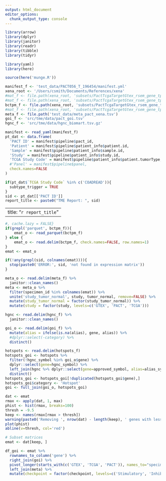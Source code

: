 ```yaml
---
output: html_document
editor_options: 
  chunk_output_type: console
---
```


```r
library(arrow)
library(dplyr)
library(janitor)
library(readr)
library(tibble)
library(tidyr)

library(yaml)
library(here)

source(here('munge.R'))

```


```r
manifest_f <- 'test_data/PACT056_T_196454/manifest.yml'
xena_root <- '/Users/csmith/Documents/References/xena'
#mat_f <- file.path(xena_root, 'subsets/PactTcgaTargetGtex_rsem_gene_tpm/exprs_combat_ColonRectum_hgnc.parquet.gz')
#mat_f <- file.path(xena_root, 'subsets/PactTcgaTargetGtex_rsem_gene_tpm/exprs_combat_ColonRectum_hgnc.tsv.gz')
bctpm_f <- file.path(xena_root, 'subsets/PactTcgaTargetGtex_rsem_gene_tpm/test_combat_ColonRectum_hgnc.tsv.gz')
#mat_f <- file.path(xena_root, 'subsets/PactTcgaTargetGtex_rsem_gene_tpm/testpc_combat_Lung_hgnc.tsv.gz')
meta_f <- file.path('test_data/meta_pact_xena.tsv')
goi_f <- 'src/tme/data/pact_goi.tsv'
hgnc_f <- 'src/tme/data/hgnc_biomart.tsv.gz'

```


```r
manifest <- read_yaml(manifest_f)
pt_dat <- data.frame(
  'PACT ID' = manifest$pipeline$pact_id,
  'Patient' = manifest$pipeline$patient_info$patient.id,
  'Sample' = manifest$pipeline$patient_info$sample.id,
  'Study' = manifest$pipeline$patient_info$study.id,
  'TCGA Study Code' = manifest$pipeline$patient_info$patient.tumorType,
  #'Panel' = manifest$pipeline$panel,
  check.names=FALSE
)

if(pt_dat$`TCGA Study Code` %in% c('COADREAD')){
  subtype_trigger = TRUE
}
sid <- pt_dat[['PACT ID']]
report_title <- paste0("TME Report: ", sid)
```

---
title: "`r report_title`"
---

```r
#, cache.lazy = FALSE}
if(grepl('parquet', bctpm_f)){
    emat_o <- read_parquet(bctpm_f)
} else {
    emat_o <- read.delim(bctpm_f, check.names=FALSE, row.names=1) 
}
emat <- emat_o

if(!any(grepl(sid, colnames(emat)))){
  stop(paste0('ERROR:', sid, 'not found in expression matrix'))
}

```

```r
meta_o <- read.delim(meta_f) %>%
  janitor::clean_names()
meta <- meta_o %>%
  filter(specimen_id %in% colnames(emat)) %>%
  unite('study_tumor_normal', study, tumor_normal, remove=FALSE) %>%
  mutate(study_tumor_normal = factor(study_tumor_normal)) %>%
  mutate(study = factor(study, levels=c('GTEX', 'PACT', 'TCGA')))

hgnc <- read.delim(hgnc_f) %>%
  janitor::clean_names()

goi_o <- read.delim(goi_f) %>%
  mutate(alias = ifelse(is.na(alias), gene, alias)) %>%
  #dplyr::select(-category) %>%
  distinct() 

hotspots <- read.delim(hotspots_f) 
hotspots_goi <- hotspots %>%
  filter(!hgnc_symbol %in% goi_o$gene) %>%
  dplyr::select(gene=hgnc_symbol) %>%
  left_join(hgnc %>% dplyr::select(gene=approved_symbol, alias=alias_symbol)) %>%
  distinct()
hotspots_goi <- hotspots_goi[!duplicated(hotspots_goi$gene),]
hotspots_goi$category <- 'Hotspot'
goi <- full_join(goi_o, hotspots_goi)


```

```r
dat <- emat 
rmax <- apply(dat, 1, max)
phist <- hist(rmax, breaks=100)
thresh = -9.5
keep <- names(rmax[rmax > thresh])
warning(paste0('Removing ', nrow(dat) - length(keep), ' genes with less than a max(', thresh, ') expression'))
plot(phist)
abline(v=thresh, col='red')

# Subset matrices
emat <- dat[keep, ] 

df_goi <- emat %>% 
  rownames_to_column('gene') %>%
  right_join(goi) %>%
  pivot_longer(starts_with(c('GTEX', 'TCGA', 'PACT')), names_to="specimen_id", values_to = "bcTPM") %>%
  left_join(meta) %>%
  mutate(checkpoint = factor(checkpoint, levels=c('Stimulatory', 'Inhibitory', 'Other')))

```

